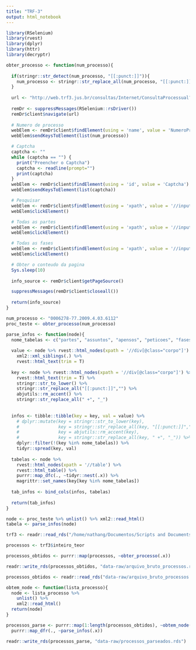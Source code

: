 ```yaml
---
title: "TRF-3"
output: html_notebook
---
```


```r
library(RSelenium)
library(rvest)
library(dplyr)
library(httr)
library(decryptr)
```

```r
obter_processo <- function(num_processo){
  
  if(stringr::str_detect(num_processo, "[[:punct:]]")){
    num_processo <- stringr::str_replace_all(num_processo, "[[:punct:]]", "")  
  }
  
  url <- "http://web.trf3.jus.br/consultas/Internet/ConsultaProcessual?NumeroProcesso="
    
  remDr <- suppressMessages(RSelenium::rsDriver())
  remDr$client$navigate(url)
  
  # Numero de processo
  webElem <- remDr$client$findElement(using = 'name', value = 'NumeroProcesso')
  webElem$sendKeysToElement(list(num_processo))

  # Captcha
  captcha <- ""
  while (captcha == "") {
    print("Preencher o Captcha")
    captcha <- readline(prompt="")
    print(captcha)
  }
  webElem <- remDr$client$findElement(using = 'id', value = 'Captcha')
  webElem$sendKeysToElement(list(captcha))

  # Pesquisar
  webElem <- remDr$client$findElement(using = 'xpath', value = '//input[@value="Pesquisar"]')
  webElem$clickElement()

  # Todas as partes
  webElem <- remDr$client$findElement(using = 'xpath', value = '//input[@id="todasPartes"]')
  webElem$clickElement()

  # Todas as fases
  webElem <- remDr$client$findElement(using = 'xpath', value = '//input[@id="todasFases"]')
  webElem$clickElement()

  # Obter o conteudo da pagina
  Sys.sleep(10)
  
  info_source <- remDr$client$getPageSource()

  suppressMessages(remDr$client$closeall())
  
  return(info_source)
}

num_processo <- "0006278-77.2009.4.03.6112"
proc_teste <- obter_processo(num_processo)
```

```r
parse_infos <- function(node){
  nome_tabelas <- c("partes", "assuntos", "apensos", "peticoes", "fases")
  
  value <- node %>% rvest::html_nodes(xpath = '//div[@class="corpo"]') %>% 
    xml2::xml_siblings(.) %>% 
    rvest::html_text(trim = T)
  
  key <- node %>% rvest::html_nodes(xpath = '//div[@class="corpo"]') %>% 
    rvest::html_text(trim = T) %>% 
    stringr::str_to_lower() %>% 
    stringr::str_replace_all("[[:punct:]]","") %>% 
    abjutils::rm_accent() %>% 
    stringr::str_replace_all(" +", "_")
    
  
  infos <- tibble::tibble(key = key, val = value) %>%
    # dplyr::mutate(key = stringr::str_to_lower(key),
    #               key = stringr::str_replace_all(key, "[[:punct:]]",""),
    #               key = abjutils::rm_accent(key),
    #               key = stringr::str_replace_all(key, " +", "_")) %>% 
    dplyr::filter(!(key %in% nome_tabelas)) %>% 
    tidyr::spread(key, val)
  
  tabelas <- node %>%
    rvest::html_nodes(xpath = '//table') %>% 
    rvest::html_table() %>% 
    purrr::map_dfc(., ~tidyr::nest(.x)) %>% 
    magrittr::set_names(key[key %in% nome_tabelas])
  
  tab_infos <- bind_cols(infos, tabelas)
  
  return(tab_infos)
}

node <- proc_teste %>% unlist() %>% xml2::read_html()
tabela <- parse_infos(node)
```

```r
trf3 <- readr::read_rds("/home/nathang/Documentos/Scripts and Documents/ESTAGIO_ABJ/ABJ/trfs/jurisprudencia/data-raw/rds_data/trf3.rds")

processos <- trf3$inteiro_teor

processos_obtidos <- purrr::map(processos, ~obter_processo(.x))

readr::write_rds(processos_obtidos, "data-raw/arquivo_bruto_processos.rds")
```

```r
processos_obtidos <- readr::read_rds("data-raw/arquivo_bruto_processos.rds")

obtem_node <- function(lista_processo){
  node <- lista_processo %>% 
    unlist() %>% 
    xml2::read_html()
  return(node)
}

processos_parse <- purrr::map(1:length(processos_obtidos), ~obtem_node(processos_obtidos[.x])) %>% 
  purrr::map_dfr(., ~parse_infos(.x))

readr::write_rds(processos_parse, "data-raw/processos_parseados.rds")
```

